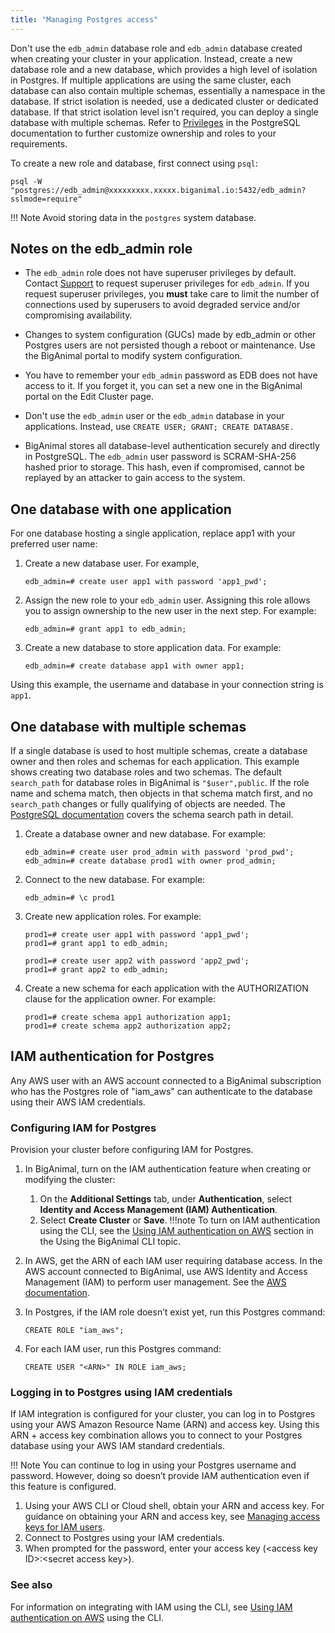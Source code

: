 ```yaml
---
title: "Managing Postgres access"
---
```



Don't use the `edb_admin` database role and `edb_admin` database created when creating your cluster in your application. Instead, create a new database role and a new database, which provides a high level of isolation in Postgres. If multiple applications are using the same cluster, each database can also contain multiple schemas, essentially a namespace in the database. If strict isolation is needed, use a dedicated cluster or dedicated database. If that strict isolation level isn't required, you can deploy a single database with multiple schemas. Refer to [Privileges](https://www.postgresql.org/docs/current/ddl-priv.html) in the PostgreSQL documentation to further customize ownership and roles to your requirements.

To create a new role and database, first connect using `psql`:

```shell
psql -W "postgres://edb_admin@xxxxxxxxx.xxxxx.biganimal.io:5432/edb_admin?sslmode=require"
```
!!! Note
    Avoid storing data in the `postgres` system database.

## Notes on the edb_admin role

- The `edb_admin` role does not have superuser privileges by default. Contact [Support](../overview/support) to request superuser privileges for `edb_admin`. If you request superuser privileges, you **must** take care to limit the number of connections used by superusers to avoid degraded service and/or compromising availability.

- Changes to system configuration (GUCs) made by edb_admin or other Postgres users are not persisted though a reboot or maintenance. Use the BigAnimal portal to modify system configuration.

-   You have to remember your `edb_admin` password as EDB does not have access to it. If you forget it, you can set a new one in the BigAnimal portal on the Edit Cluster page.

-   Don't use the `edb_admin` user or the `edb_admin` database in your applications. Instead, use `CREATE USER; GRANT; CREATE DATABASE.`

-   BigAnimal stores all database-level authentication securely and directly in PostgreSQL. The `edb_admin` user password is SCRAM-SHA-256 hashed prior to storage. This hash, even if compromised, cannot be replayed by an attacker to gain access to the system.

## One database with one application

For one database hosting a single application, replace app1 with your preferred user name:

1.  Create a new database user. For example,
    ```
    edb_admin=# create user app1 with password 'app1_pwd';
    ```

2.  Assign the new role to your `edb_admin` user. Assigning this role allows you to assign ownership to the new user in the next step. For example:
    ```
    edb_admin=# grant app1 to edb_admin;
    ```

3.  Create a new database to store application data. For example:
    ```
    edb_admin=# create database app1 with owner app1;
    ```

Using this example, the username and database in your connection string is `app1`.

## One database with multiple schemas

If a single database is used to host multiple schemas, create a database owner and then roles and schemas for each application. This example shows creating two database roles and two schemas. The default `search_path` for database roles in BigAnimal is `"$user",public`. If the role name and schema match, then objects in that schema match first, and no `search_path` changes or fully qualifying of objects are needed. The [PostgreSQL documentation](https://www.postgresql.org/docs/current/ddl-schemas.html#DDL-SCHEMAS-PATH) covers the schema search path in detail.

1.  Create a database owner and new database. For example:
    ```
    edb_admin=# create user prod_admin with password 'prod_pwd';
    edb_admin=# create database prod1 with owner prod_admin;
    ```

2.  Connect to the new database. For example:
    ```
    edb_admin=# \c prod1
    ```

3.  Create new application roles. For example:

    ```
    prod1=# create user app1 with password 'app1_pwd';
    prod1=# grant app1 to edb_admin;

    prod1=# create user app2 with password 'app2_pwd';
    prod1=# grant app2 to edb_admin;
    ```

4.  Create a new schema for each application with the AUTHORIZATION clause for the application owner. For example:
    ```
    prod1=# create schema app1 authorization app1;
    prod1=# create schema app2 authorization app2;
    ```
## IAM authentication for Postgres

Any AWS user with an AWS account connected to a BigAnimal subscription who has the Postgres role of "iam_aws" can authenticate to the database using their AWS IAM credentials.

### Configuring IAM for Postgres

Provision your cluster before configuring IAM for Postgres.

1. In BigAnimal, turn on the IAM authentication feature when creating or modifying the cluster:
    1. On the **Additional Settings** tab, under **Authentication**, select **Identity and Access Management (IAM) Authentication**. 
    1. Select **Create Cluster** or **Save**.
    !!!note
    To turn on IAM authentication using the CLI, see the [Using IAM authentication on AWS](/biganimal/latest/reference/cli/#using-iam-authentication-on-aws) section in the Using the BigAnimal CLI topic.
1. In AWS, get the ARN of each IAM user requiring database access. In the AWS account connected to BigAnimal, use AWS Identity and Access Management (IAM) to perform user management. See the [AWS documentation](https://docs.aws.amazon.com/IAM/latest/UserGuide/id_users_manage.html). 

1. In Postgres, if the IAM role doesn’t exist yet, run this Postgres command:

    ```
    CREATE ROLE "iam_aws";
    ```

1. For each IAM user, run this Postgres command:

    ```
    CREATE USER "<ARN>" IN ROLE iam_aws;
    ```

### Logging in to Postgres using IAM credentials

If IAM integration is configured for your cluster, you can log in to Postgres using your AWS Amazon Resource Name (ARN) and access key. Using this ARN + access key combination allows you to connect to your Postgres database using your AWS IAM standard credentials.

!!! Note 
    You can continue to log in using your Postgres username and password. However, doing so doesn’t provide IAM authentication even if this feature is configured.

1. Using your AWS CLI or Cloud shell, obtain your ARN and access key. For guidance on obtaining your ARN and access key, see [Managing access keys for IAM users](https://docs.aws.amazon.com/IAM/latest/UserGuide/id_credentials_access-keys.html).
1. Connect to Postgres using your IAM credentials.
1. When prompted for the password, enter your access key (&lt;access key ID>:&lt;secret access key>).

### See also

For information on integrating with IAM using the CLI, see [Using IAM authentication on AWS](/biganimal/latest/reference/cli/using_features/#using-iam-authentication-on-aws) using the CLI.

